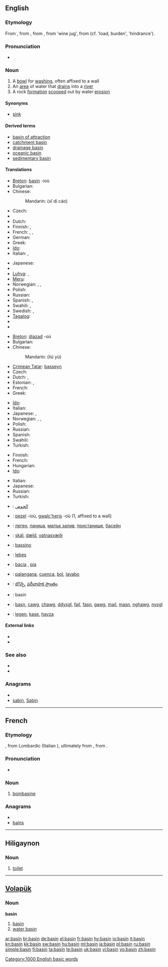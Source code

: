 ==English==

===Etymology===
From {{etyl|enm}} {{term|basin|lang=enm}}, from {{etyl|fro}} {{term|bacin}}, from {{etyl|ML.}} {{term|baccinum}}, from {{etyl|LL.}} {{term|bacca}} 'wine jug', from {{etyl|cel-gau}} (cf. {{etyl|cym}} {{term|baich}} 'load, burden', {{etyl|ga}} {{term|bac}} 'hindrance').

===Pronunciation===
* {{audio|en-us-basin.ogg|Audio (US)}}
*: {{rhymes|eɪsən}}

===Noun===
{{en-noun}}

# A [[bowl]] for [[washing]], often affixed to a wall
# An [[area]] of water that [[drain]]s into a [[river]]
# A rock [[formation]] [[scoop]]ed out by water [[erosion]]

====Synonyms====
* {{sense|bowl}} [[sink]]

====Derived terms====
* [[basin of attraction]]
* [[catchment basin]]
* [[drainage basin]]
* [[oceanic basin]]
* [[sedimentary basin]]

====Translations====
{{trans-top|bowl for washing, often affixed to a wall}}
* [[Breton]]: [[#Breton|basin]] {{f}} -ioù
* Bulgarian: {{t|bg|умивалник}}
* Chinese:
*: Mandarin: {{zh-ts|洗滌槽|洗涤槽}} (xǐ dí cáo)
* Czech: {{t-|cs|umyvadlo|n}}
* {{trreq|Danish}}
* Dutch: {{t+|nl|bassin|n}}
* Finnish: {{t+|fi|amme}}, {{t-|fi|pesuallas}}
* French: {{t+|fr|cuvette|f}}, {{t+|fr|bassine|f}}, {{t+|fr|lavabo|m}}
* German: {{t+|de|Becken|n}}
* Greek: {{t+|el|νιπτήρας|m}}
* [[Ido]]: {{t|io|baseno}}
* Italian: {{t|it|lavandino|m}},  {{t|it|lavabo|m}}
{{trans-mid}}
* Japanese: {{t-|ja|たらい|tr=tarai}}
* {{trreq|Korean}}
* [[Luhya]]: {{tø|luy|ekarai}},  {{tø|luy|ebeseni}}
* [[Meru]]: {{tø|mer|karai}}
* Norwegian: {{t|no|servant|m}}, {{t|no|vaskekum|m}}, {{t|no|balje|m}}
* Polish: {{t+|pl|umywalka|f}}
* Russian: {{t+|ru|таз}}
* Spanish: {{t-|es|pileta|f}}, {{t-|es|lavamanos|m}}
* Swahili: {{t+|sw|karai|xs=Swahili}},  {{t+|sw|beseni|xs=Swahili}}
* Swedish: {{t|sv|tvättfat|n}}, {{t+|sv|handfat|n}}
* [[Tagalog]]: {{t|tl|palanggana|n|xs=Tagalog}}
* {{trreq|Ukrainian}}
* {{trreq|Vietnamese}}
{{trans-bottom}}

{{trans-top|area of water that drains into a river}}
* [[Breton]]: [[diazad]] {{m}} -où
* Bulgarian: {{t|bg|басейн}}
* Chinese:
*: Mandarin: {{zh-ts|流域|流域}} (liú yù)
* [[Crimean Tatar]]: [[basseyn]]
* Czech: {{t|cs|povodí|n}}
* Dutch: {{t+|nl|stroomgebied|n}}, {{t+|nl|bekken|n}}
* Estonian: {{t|et|valgla}},  {{t|et|valgala}}
* French: {{t+|fr|bassin|m}}
* Greek: {{t+|el|λεκάνη απορροής|f}}
{{trans-mid}}
* [[Ido]]: {{t|io|baseno}}
* Italian: {{t|it|bacino|m}}
* Japanese: {{t|ja|盆地|tr=bonchi}}, {{t|ja|流域|tr=ryūiki}}
* Norwegian: {{t|no|vann|n}}, {{t|no|innsjø|n}}, {{t|no|basseng|n}}
* Polish: {{t+|pl|basen|m}}
* Russian: {{t+|ru|бассейн}}
* Spanish: {{t-|es|cuenca|f}}
* Swahili: {{t+|sw|beseni|xs=Swahili}}
* Turkish: {{t+|tr|havza}}
{{trans-bottom}}

{{trans-top|rock formation scooped out by water erosion}}
* Finnish: {{t+|fi|syvänne}}
* French: {{t+|fr|bassin|m}}
* Hungarian: {{t|hu|medence}}
* [[Ido]]: {{t|io|baseno}}
{{trans-mid}}
* Italian: {{t-|it|conca}}
* Japanese: {{t|ja|入り江|tr=irie}}
* Russian: {{t+|ru|бассейн}}
* Turkish: {{t+|tr|koy}}
{{trans-bottom}}

{{checktrans-top}}
* {{ttbc|Arabic}}: [[الحوض]]
* {{ttbc|Breton}}: [[pezel]] {{f}} -ioù, [[gwalc'heris]] {{m}} -où (1, affixed to a wall)
* {{ttbc|Bulgarian}}: [[леген]], [[паница]], [[малък залив]], [[пристанище]], [[басейн]]
* {{ttbc|Icelandic}}: [[skál]], [[dæld]], [[vatnasvæði]]
* {{ttbc|Interlingua}}: [[bassino]]
{{trans-mid}}
* {{ttbc|Latin}}: [[lebes]]
* {{ttbc|Portuguese}}: [[bacia]] {{f}}, [[pia]] {{f}}
* {{ttbc|Spanish}}: [[palangana]], [[cuenca]], [[bol]], [[lavabo]]
* {{ttbc|Telugu}}: [[బొచ్చె]], [[పరీవాహక ప్రాంతం]]
* {{ttbc|Volapük}}: basin
* {{ttbc|Welsh}}: [[basn]], [[cawg]], [[chawg]], [[ddysgl]], [[fail]], [[fasn]], [[gawg]], [[mail]], [[masn]], [[nghawg]], [[nysgl]]
* {{ttbc|Turkish}}: [[legen]], [[kase]], [[havza]]
{{trans-bottom}}

====External links====
* {{R:Webster 1913}}
* {{R:Century 1911}}

===See also===
* {{pedialite}}
* {{Wikisource1911Enc Citation|Basin}}

===Anagrams===
* {{alphagram|abins}}
* [[sabin#English|sabin]], [[Sabin#English|Sabin]]

[[Category:1000 English basic words]]

----

==French==

===Etymology===
{{etyl|fro|fr}} {{term|bombasin}}, from Lombardic {{term|bombasina}} (Italian {{term|bambagino}}), ultimately from {{etyl|ML.|fr}} {{term|bambax}}, from {{etyl|grc|fr}} {{term|πάμϐαξ||cotton|lang=grc}}.

===Pronunciation===
* {{IPA|/bazε̃/|lang=fr}}

===Noun===
{{fr-noun|m}}

# {{context|textiles|historical}} [[bombasine]]

===Anagrams===
* {{alphagram|abins}}
* [[bains#French|bains]]

----

==Hiligaynon==

===Noun===
{{hil-noun|basín}}

# [[toilet]]

----

==[[Volapük]]==

===Noun===
'''basin'''

# [[basin]]
# [[water basin]]

[[ar:basin]]
[[br:basin]]
[[de:basin]]
[[el:basin]]
[[fr:basin]]
[[hy:basin]]
[[io:basin]]
[[it:basin]]
[[kn:basin]]
[[kk:basin]]
[[sw:basin]]
[[hu:basin]]
[[ml:basin]]
[[ja:basin]]
[[pl:basin]]
[[ru:basin]]
[[simple:basin]]
[[fi:basin]]
[[ta:basin]]
[[te:basin]]
[[uk:basin]]
[[vi:basin]]
[[vo:basin]]
[[zh:basin]]